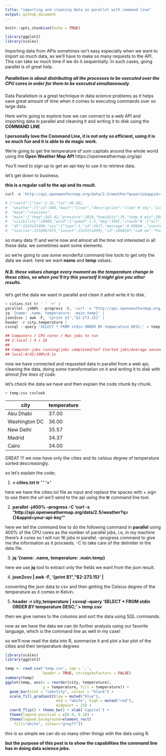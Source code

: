 ---
title: "importing and cleaning data in parallel with command line"
output: github_document
---

```{r setup, include=FALSE}
knitr::opts_chunk$set(echo = TRUE)
```
```{r libraries, include=FALSE}
library(ggplot2)
library(scales)
```

Importing data from APIs sometimes isn't easy especially when we want to import so much data, as we'll have to make so many requests to the API. This can take so much time if we do it sequentially. In such cases, going parallel is of great help.

##### Parallelism is about distributing all the processes to be executed over the CPU cores in order for them to be executed simultaneously.

Data Parallelism is a great technique in data science problems as it helps save great amount of time when it comes to executing commands over so large data.

Here we're going to explore how we can connect to a web API and importing data in parallel and cleaning it and writing it to disk using the **COMMAND LINE**

**I personally love the Command Line, it is not only so efficient, using it is so much fun and it is able to do magic work.**

We're going to get the temperature of som capitals around the whole world using the **Open Weather Map API**
https://openweathermap.org/api

You'll need to sign up to get an api-key to use it to retrieve data.

let's get down to business.

**this is a regular call to the api and its result.**

```{r, engine='bash', eval=FALSE}
curl -s 'http://api.openweathermap.org/data/2.5/weather?q=paris&appid=<your-api-key>'

# {"coord":{"lon":2.35,"lat":48.86},
#  "weather":[{"id":800,"main":"Clear","description":"clear # sky","icon":"01d"}],
#  "base":"stations",
#  "main":{"temp":302.42,"pressure":1020,"humidity":39,"temp_# min":300.15,"temp_max":304.15},
#  "visibility":10000,"wind":{"speed":1.5,"deg":340},"clouds"# :{"all":0},
#  "dt":1533137400,"sys":{"type":1,"id":5617,"message":0.0066# ,"country":"FR",
#  "sunrise":1533097475,"sunset":1533151699},"id":2988507,"na# me":"Paris","cod":200}
```

so many data !!! and we're now and almost all the time not interested in all these data. we sometimes want some elements.

so we're going to use some wonderful command line tools to get only the data we want. here we want **name** and **temp** values.

##### N.B. these values change every moment as the temperature change in these cities, so when you'll try this yourself it might give you other results.

let's get the data we want in parallel and clean it adnd write it to disk.

```{r, engine='bash', eval=FALSE}
< cities.txt tr ' ' '+' | 
parallel -j400% --progress -C, 'curl -s "http://api.openweathermap.org/data/2.5/weather?q={}&appid=your-api-key"' | 
jq '{name: .name, temperature: .main.temp}' | 
json2csv | awk -F, '{print $1","$2-273.15}' | 
header -r city,temperature | 
csvsql --query 'SELECT * FROM stdin ORDER BY temperature DESC;' > temp.csv 

## Computers / CPU cores / Max jobs to run
## 1:local / 4 / 16
## 
## Computer:jobs running/jobs completed/%of started jobs/Average seconds to complete
## local:0/45/100%/0.1s
```

now we have connected and requested data in parallel from a web api, cleaning the data, doing some transformation on it and writing it to disk with almost *five lines of code*.

let's check the data we have and then explain the code chunk by chunk.

```{r, engine='bash', eval=FALSE}
< temp.csv csvlook
```

| city      | temperature |
| --------- | ----------- |
| Abu Dhabi |       37.00 |
| Washington DC |       36.00 |
| New Delhi |       35.57 |
| Madrid    |       34.37 |
| Cairo     |       34.00 |


GREAT !!! we now have only the cities and its celsius degree of temperature sorted descreasingly.

so let's explain the code;

1) **< cities.txt tr ' ' '+'**

here we have the cities.txt file as input and replace the spaces with + sign to use them the url we'll send to the api using the **tr** command line tool.

2) **parallel -j400% --progress -C 'curl -s "http://api.openweathermap.org/data/2.5/weather?q={}&appid=your-api-key"'**

here we tell the command line to do the following command in **parallel** using 400% of the CPU cores as the number of parallel jobs, i.e, in my machine there's 4 cores so I will run 16 jobs in parallel. --progress command to give me the information as it proceeds. -C to take care of the delimiter in the data file.

3) **jq '{name: .name, temperature: .main.temp}**

here we use **jq** tool to extract only the fields we want from the json result.

4) **json2csv | awk -F, '{print $1","$2-273.15}' |**

converting the json data to csv and then getting the Celsius degree of the temperature as it comes in Kelvin.

5) **header -r city,temperature |** 
**csvsql --query 'SELECT * FROM stdin ORDER BY temperature DESC;' > temp.csv**  

then we give names to the columns and sort the data using SQL commands.

now as we have the data we can do further analysis using our favorite language, which is the command line as well in my case!

so we'll now read the data into R, summarize it and plot a bar plot of the cities and their temperature degrees 

```{r bar plot}
library(scales)
library(ggplot2)

temp <- read.csv('temp.csv', sep = ',', 
                 header = TRUE, stringsAsFactors = FALSE)
summary(temp)
ggplot(temp, aes(x = reorder(city, temperature), 
                 y = temperature, fill = temperature)) +
  geom_bar(stat = "identity", colour = "black") + 
  scale_fill_gradient2(low = muted("blue"), 
                       mid = "white", high = muted("red"),
                       midpoint = 25) + 
  coord_flip() + theme_bw() + xlab('Capital') +
  theme(legend.position = c(0.9, 0.2)) +
  theme(legend.background=element_rect(
    fill="white", colour="grey77"))
```

this is so simple we can do so many other things with the data using R. 

**but the purpose of this post is to show the capabilities the command line has in doing data science jobs.**
